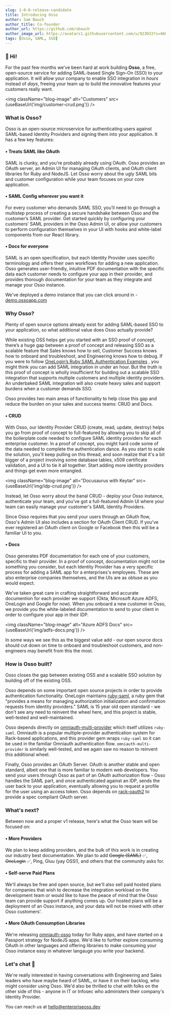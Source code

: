 ```yaml
---
slug: 1-0-0-release-candidate
title: Introducing Osso
author: Sam Bauch
author_title: Co-founder
author_url: https://github.com/sbauch
author_image_url: https://avatars1.githubusercontent.com/u/923033?s=460&u=db9bb41f9b279750c74afc1be0ab51db05539593&v=4
tags: [Osso, SAML, SSO]
---
```




### 👋 Hi!

For the past few months we've been hard at work building **Osso**, a free, open-source service for adding SAML-based Single Sign-On (SSO) to your application. It will allow your company to enable SSO integration in *hours* instead of *days*, freeing your team up to build the innovative features your customers really want. 

<img className="blog-image" alt="Customers" src={useBaseUrl('img/customer-crud.png')} />


### What is Osso?

Osso is an open-source microservice for authenticating users against SAML-based Identity Providers and signing them into your application. It has a few key features: 

#### • Treats SAML like OAuth

SAML is clunky, and you’re probably already using OAuth. Osso provides an OAuth server, an Admin UI for managing OAuth clients, and OAuth client libraries for Ruby and NodeJS. Let Osso worry about the ugly SAML bits and customer configuration while your team focuses on your core application.

#### • SAML Config wherever you want it

For every customer who demands SAML SSO, you’ll need to go through a multistep process of creating a secure handshake between Osso and the customer’s SAML provider. Get started quickly by configuring your customers’ SAML providers in the Osso Admin UI, or allow your customers to perform configuration themselves in your UI with hooks and white-label components from our React library.

#### • Docs for everyone

SAML is an open specification, but each Identity Provider uses specific terminology and offers their own workflows for adding a new application. Osso generates user-friendly, intuitive PDF documentation with the specific data each customer needs to configure your app in their provider, and provides thorough documentation for your team as they integrate and manage your Osso instance.

We've deployed a demo instance that you can click around in - [demo.ossoapp.com](https://demo.ossoapp.com)

### Why Osso?

Plenty of open source options already exist for adding SAML-based SSO to your application, so what additional value does Osso actually provide?

While existing OSS helps get you started with an SSO proof of concept, there’s a huge gap between a proof of concept and releasing SSO as a scalable feature that Sales knows how to sell, Customer Success knows how to onboard and troubleshoot, and Engineering knows how to debug. If you were to follow  [OneLogin’s Ruby SAML Authentication Examples](https://developers.onelogin.com/saml/ruby) , you might think you can add SAML integration in under an hour. But the truth is this proof of concept is wholly insufficient for building out a scalable SSO integration that supports multiple customers and multiple identity providers. An underbaked SAML integration will also create heavy sales and support burdens when a customer demands SSO.

Osso provides two main areas of functionality to help close this gap and reduce the burden on your sales and success teams: CRUD and Docs.

#### • CRUD

With Osso, our Identity Provider CRUD (create, read, update, destroy) helps you go from proof of concept to full-featured by allowing you to skip all of the boilerplate code needed to configure SAML identity providers for each enterprise customer. In a proof of concept, you might hard code some of the data needed to complete the authentication dance. As you start to scale the solution, you'll keep pulling on this thread, and soon realize that it's a bit bigger of a project involving some database tables, x509 certificate validation, and a UI to tie it all together. Start adding more identity providers and things get even more entangled.

<img className="blog-image" alt="Docusaurus with Keytar" src={useBaseUrl('img/idp-crud.png')} />


Instead, let Osso worry about the banal CRUD - deploy your Osso instance, authenticate your team, and you've got a full-featured Admin UI where your team can easily manage your customer's SAML Identity Providers.

Since Osso requires that you send your users through an OAuth flow, Osso's Admin UI also includes a section for OAuth Client CRUD. If you've ever registered an OAuth client on Google or Facebook then this will be a familiar UI to you.

#### • Docs

Osso generates PDF documentation for each one of your customers, specific to their provider. In a proof of concept, documentation might not be something you consider, but each Identity Provider has a very specific process for adding a SAML app for a enterprises's employees. These are also enterprise companies themselves, and the UIs are as obtuse as you would expect.

We've taken great care in crafting straightforward and accurate documention for each provider we support (Okta, Microsoft Azure ADFS, OneLogin and Google for now). When you onboard a new customer in Osso, we provide you the white-labeled documentation to send to your client in order to configure your app in their IDP.

<img className="blog-image" alt="Azure ADFS Docs" src={useBaseUrl('img/adfs-docs.png')} />


In some ways we see this as the biggest value add - our open source docs should cut down on time to onboard and troubleshoot customers, and non-engineers may benefit from this the most.

### How is Osso built?

Osso closes the gap between existing OSS and a scalable SSO solution by building off of the existing OSS.

Osso depends on some important open source projects in order to provide authentication functionality. OneLogin maintains [ruby-saml](https://github.com/onelogin/ruby-saml), a ruby gem that "provides a means for managing authorization initialization and confirmation requests from identity providers." SAML is 15 year old open standard - we don't see any need to reinvent the wheel here, and this project is stable, well-tested and well-maintained.

Osso depends directly on [omniauth-multi-provider](https://github.com/salsify/omniauth-multi-provider) which itself utilizes `ruby-saml`. Omniauth is a popular multiple-provider authentication system for Rack-based applications, and this provider gem wraps `ruby-saml` so it can be used in the familiar Omniauth authentication flow. `omniauth-multi-provider` is similarly well-tested, and we again saw no reason to reinvent this additional wheel.

Finally, Osso provides an OAuth Server. OAuth is another stable and open standard, albeit one that is more familiar to modern web developers. You send your users through Osso as part of an OAuth authorization flow - Osso handles the SAML part, and once authenticated against an IDP, sends the user back to your application, eventually allowing you to request a profile for the user using an access token. Osso depends on [rack-oauth2](https://github.com/nov/rack-oauth2) to provide a spec compliant OAuth server.

### What's next?

Between now and a proper v1 release, here's what the Osso team will be focused on:

#### • More Providers

We plan to keep adding providers, and the bulk of this work is in creating our industry best documentation. We plan to add ~~Google (SAML)~~ ✅, ~~OneLogin~~ ✅, Ping, Gluu (yay OSS!), and others that the community asks for. 

#### • Self-serve Paid Plans

We'll always be free and open source, but we'll also sell paid hosted plans for companies that wish to decrease the integration workload on the development team or would like to have the peace of mind that the Osso team can provide support if anything comes up. Our hosted plans will be a deployment of an Osso instance, and your data will not be mixed with other Osso customers'.

#### • More OAuth Consumption Libraries

We're releasing [omniauth-osso](https://github.com/enterprise-oss/omniauth-osso) today for Ruby apps, and have started on a Passport strategy for NodeJS apps. We'd like to further explore consuming OAuth in other languages and offering libraries to make consuming your Osso instance easy in whatever langauge you write your backend.

### Let's chat :call_me_hand:

We're really interested in having conversations with Engineering and Sales leaders who have maybe heard of SAML, or have it on their backlog, who might consider using Osso. We'd also be thrilled to chat with folks on the other side of this - anyone in IT or Infosec who administers their company's Identity Provider.

You can reach us at hello@enterpriseoss.dev

